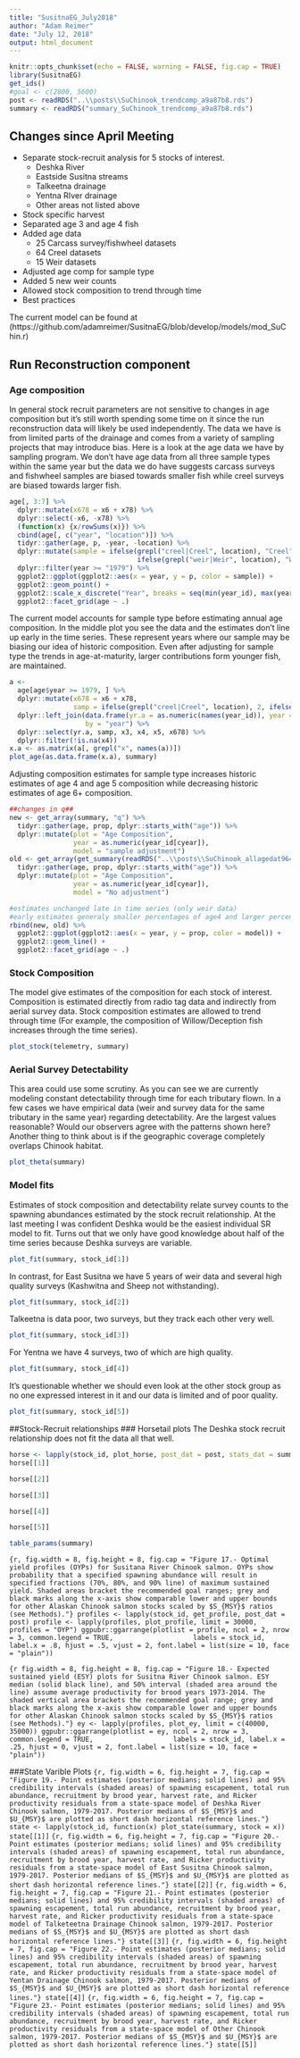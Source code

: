 ```yaml
---
title: "SusitnaEG_July2018"
author: "Adam Reimer"
date: "July 12, 2018"
output: html_document
---
```


```r
knitr::opts_chunk$set(echo = FALSE, warning = FALSE, fig.cap = TRUE)
library(SusitnaEG)
get_ids()
#goal <- c(2800, 5600)
post <- readRDS("..\\posts\\SuChinook_trendcomp_a9a87b8.rds")
summary <- readRDS("summary_SuChinook_trendcomp_a9a87b8.rds")
```

## Changes since April Meeting

* Separate stock-recruit analysis for 5 stocks of interest.
    + Deshka River
    + Eastside Susitna streams
    + Talkeetna drainage
    + Yentna RIver drainage
    + Other areas not listed above
* Stock specific harvest
* Separated age 3 and age 4 fish
* Added age data
    + 25 Carcass survey/fishwheel datasets
    + 64 Creel datasets
    + 15 Weir datasets
* Adjusted age comp for sample type
* Added 5 new weir counts
* Allowed stock composition to trend through time
* Best practices

The current model can be found at (https://github.com/adamreimer/SusitnaEG/blob/develop/models/mod_SuChin.r)

## Run Reconstruction component
### Age composition
In general stock recruit parameters are not sensitive to changes in age composition but it's still worth spending some time on it since the run reconstruction data will likely be used independently. The data we have is from limited parts of the drainage and comes from a variety of sampling projects that may introduce bias. Here is a look at the age data we have by sampling program. We don't have age data from all three sample types within the same year but the data we do have suggests carcass surveys and fishwheel samples are biased towards smaller fish while creel surveys are biased towards larger fish.
```r
age[, 3:7] %>% 
  dplyr::mutate(x678 = x6 + x78) %>%
  dplyr::select(-x6, -x78) %>%
  (function(x) {x/rowSums(x)}) %>% 
  cbind(age[, c("year", "location")]) %>% 
  tidyr::gather(age, p, -year, -location) %>%
  dplyr::mutate(sample = ifelse(grepl("creel|Creel", location), "Creel",
                                ifelse(grepl("weir|Weir", location), "Weir", "Other"))) %>%
  dplyr::filter(year >= "1979") %>%
  ggplot2::ggplot(ggplot2::aes(x = year, y = p, color = sample)) +
  ggplot2::geom_point() +
  ggplot2::scale_x_discrete("Year", breaks = seq(min(year_id), max(year_id), 3)) +
  ggplot2::facet_grid(age ~ .)
```

The current model accounts for sample type before estimating annual age composition. In the middle plot you see the data and the estimates don't line up early in the time series.  These represent years where our sample may be biasing our idea of historic composition. Even after adjusting for sample type the trends in age-at-maturity, larger contributions form younger fish, are maintained.  
```r
a <- 
  age[age$year >= 1979, ] %>%
  dplyr::mutate(x678 = x6 + x78,
                samp = ifelse(grepl("creel|Creel", location), 2, ifelse(grepl("weir|Weir", location), 1, 3))) %>% 
  dplyr::left_join(data.frame(yr.a = as.numeric(names(year_id)), year = year_id, stringsAsFactors = FALSE),
                   by = "year") %>%
  dplyr::select(yr.a, samp, x3, x4, x5, x678) %>%
  dplyr::filter(!is.na(x4))
x.a <- as.matrix(a[, grepl("x", names(a))])
plot_age(as.data.frame(x.a), summary)
```
Adjusting composition estimates for sample type increases historic estimates of age 4 and age 5 composition while decreasing historic estimates of age 6+ composition.
```r
##changes in q##
new <- get_array(summary, "q") %>%
  tidyr::gather(age, prop, dplyr::starts_with("age")) %>%
  dplyr::mutate(plot = "Age Composition",
                year = as.numeric(year_id[cyear]),
                model = "sample adjustment")
old <- get_array(get_summary(readRDS("..\\posts\\SuChinook_allagedat96430d7c.rds")), "q") %>%
  tidyr::gather(age, prop, dplyr::starts_with("age")) %>%
  dplyr::mutate(plot = "Age Composition",
                year = as.numeric(year_id[cyear]),
                model = "No adjustment")

#estimates unchanged late in time series (only weir data)
#early estimates generaly smaller percentages of age4 and larger percentages of age1 & age2
rbind(new, old) %>%
  ggplot2::ggplot(ggplot2::aes(x = year, y = prop, color = model)) +
  ggplot2::geom_line() +
  ggplot2::facet_grid(age ~ .)
```
### Stock Composition
The model give estimates of the composition for each stock of interest. Composition is estimated directly from radio tag data and indirectly from aerial survey data. Stock composition estimates are allowed to trend through time (For example, the composition of Willow/Deception fish increases through the time series).  
```r
plot_stock(telemetry, summary)
```

### Aerial Survey Detectability
This area could use some scrutiny. As you can see we are currently modeling constant detectability through time for each tributary flown. In a few cases we have empirical data (weir and survey data for the same tributary in the same year) regarding detectability. Are the largest values reasonable? Would our observers agree with the patterns shown here? Another thing to think about is if the geographic coverage completely overlaps Chinook habitat.
```r
plot_theta(summary)
```

### Model fits
Estimates of stock composition and detectability relate survey counts to the spawning abundances estimated by the stock recruit relationship. At the last meeting I was confident Deshka would be the easiest individual SR model to fit.  Turns out that we only have good knowledge about half of the time series because Deshka surveys are variable.
```r
plot_fit(summary, stock_id[1])
```
In contrast, for East Susitna we have 5 years of weir data and several high quality surveys (Kashwitna and Sheep not withstanding).
```r
plot_fit(summary, stock_id[2])
```
Talkeetna is data poor, two surveys, but they track each other very well.
```r
plot_fit(summary, stock_id[3])
```
For Yentna we have 4 surveys, two of which are high quality.
```r
plot_fit(summary, stock_id[4])
```
It's questionable whether we should even look at the other stock group as no one expressed interest in it and our data is limited and of poor quality.
```r
plot_fit(summary, stock_id[5])
```

##Stock-Recruit relationships
### Horsetail plots
The Deshka stock recruit relationship does not fit the data all that well.
```r
horse <- lapply(stock_id, plot_horse, post_dat = post, stats_dat = summary)
horse[[1]]
```
```r
horse[[2]]
```
```r
horse[[3]]
```
```r
horse[[4]]
```
```r
horse[[5]]
```

```r
table_params(summary)
```

```{r, fig.width = 8, fig.height = 8, fig.cap = "Figure 17.- Optimal yield profiles (OYPs) for Susitana River Chinook salmon. OYPs show probability that a specified spawning abundance will result in specified fractions (70%, 80%, and 90% line) of maximum sustained yield. Shaded areas bracket the recommended goal ranges; grey and black marks along the x-axis show comparable lower and upper bounds for other Alaskan Chinook salmon stocks scaled by $S_{MSY}$ ratios (see Methods)."}
profiles <- lapply(stock_id, get_profile, post_dat = post)
profile <- lapply(profiles, plot_profile, limit = 30000, profiles = "OYP")
ggpubr::ggarrange(plotlist = profile, ncol = 2, nrow = 3, common.legend = TRUE, 
                  labels = stock_id, label.x = .8, hjust = .5, vjust = 2, font.label = list(size = 10, face = "plain"))
```

```{r fig.width = 8, fig.height = 8, fig.cap = "Figure 18.- Expected sustained yield (ESY) plots for Susitna River Chinook salmon. ESY median (solid black line), and 50% interval (shaded area around the line) assume average productivity for brood years 1973-2014. The shaded vertical area brackets the recommended goal range; grey and black marks along the x-axis show comparable lower and upper bounds for other Alaskan Chinook salmon stocks scaled by $S_{MSY}$ ratios (see Methods)."}
ey <- lapply(profiles, plot_ey, limit = c(40000, 35000))
ggpubr::ggarrange(plotlist = ey, ncol = 2, nrow = 3, common.legend = TRUE, 
                  labels = stock_id, label.x = .25, hjust = 0, vjust = 2, font.label = list(size = 10, face = "plain"))
```

###State Varible Plots
```{r, fig.width = 6, fig.height = 7, fig.cap = "Figure 19.- Point estimates (posterior medians; solid lines) and 95% credibility intervals (shaded areas) of spawning escapement, total run abundance, recruitment by brood year, harvest rate, and Ricker productivity residuals from a state-space model of Deshka River Chinook salmon, 1979-2017. Posterior medians of $S_{MSY}$ and $U_{MSY}$ are plotted as short dash horizontal reference lines."}
state <- lapply(stock_id, function(x) plot_state(summary, stock = x))
state[[1]]
```
```{r, fig.width = 6, fig.height = 7, fig.cap = "Figure 20.- Point estimates (posterior medians; solid lines) and 95% credibility intervals (shaded areas) of spawning escapement, total run abundance, recruitment by brood year, harvest rate, and Ricker productivity residuals from a state-space model of East Susitna Chinook salmon, 1979-2017. Posterior medians of $S_{MSY}$ and $U_{MSY}$ are plotted as short dash horizontal reference lines."}
state[[2]]
```
```{r, fig.width = 6, fig.height = 7, fig.cap = "Figure 21.- Point estimates (posterior medians; solid lines) and 95% credibility intervals (shaded areas) of spawning escapement, total run abundance, recruitment by brood year, harvest rate, and Ricker productivity residuals from a state-space model of Talketeetna Drainage Chinook salmon, 1979-2017. Posterior medians of $S_{MSY}$ and $U_{MSY}$ are plotted as short dash horizontal reference lines."}
state[[3]]
```
```{r, fig.width = 6, fig.height = 7, fig.cap = "Figure 22.- Point estimates (posterior medians; solid lines) and 95% credibility intervals (shaded areas) of spawning escapement, total run abundance, recruitment by brood year, harvest rate, and Ricker productivity residuals from a state-space model of Yentan Drainage Chinook salmon, 1979-2017. Posterior medians of $S_{MSY}$ and $U_{MSY}$ are plotted as short dash horizontal reference lines."}
state[[4]]
```
```{r, fig.width = 6, fig.height = 7, fig.cap = "Figure 23.- Point estimates (posterior medians; solid lines) and 95% credibility intervals (shaded areas) of spawning escapement, total run abundance, recruitment by brood year, harvest rate, and Ricker productivity residuals from a state-space model of Other Chinook salmon, 1979-2017. Posterior medians of $S_{MSY}$ and $U_{MSY}$ are plotted as short dash horizontal reference lines."}
state[[5]]
```